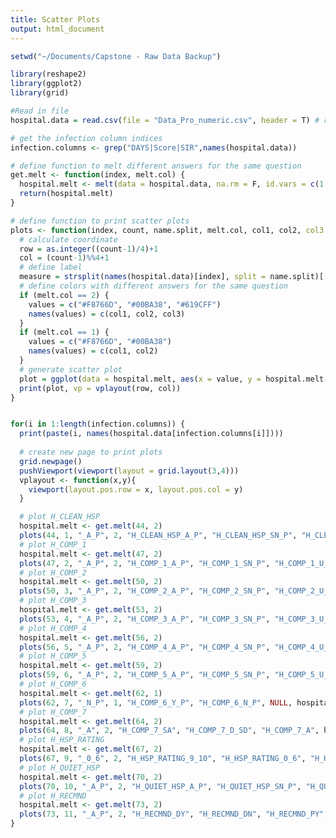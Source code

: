 ```yaml
---
title: Scatter Plots
output: html_document
---
```


```r
setwd("~/Documents/Capstone - Raw Data Backup")

library(reshape2)
library(ggplot2)
library(grid)

#Read in file
hospital.data = read.csv(file = "Data_Pro_numeric.csv", header = T) # reade file

# get the infection column indices
infection.columns <- grep("DAYS|Score|SIR",names(hospital.data))

# define function to melt different answers for the same question
get.melt <- function(index, melt.col) {
  hospital.melt <- melt(data = hospital.data, na.rm = F, id.vars = c(1:151), measure.vars = c(index:(index+melt.col)))
  return(hospital.melt)
}

# define function to print scatter plots
plots <- function(index, count, name.split, melt.col, col1, col2, col3 = NULL, hospital.melt) {
  # calculate coordinate
  row = as.integer((count-1)/4)+1
  col = (count-1)%%4+1
  # define label
  measure = strsplit(names(hospital.data)[index], split = name.split)[[1]]
  # define colors with different answers for the same question
  if (melt.col == 2) {
    values = c("#F8766D", "#00BA38", "#619CFF")
    names(values) = c(col1, col2, col3)
  }
  if (melt.col == 1) {
    values = c("#F8766D", "#00BA38")
    names(values) = c(col1, col2)
  }
  # generate scatter plot
  plot = ggplot(data = hospital.melt, aes(x = value, y = hospital.melt[,infection.columns[i]], color = variable)) + geom_point(size = 1.5) + labs(x = measure, y = as.character(names(hospital.melt[infection.columns[i]]))) + theme(legend.position="top") + scale_color_manual(values = values)
  print(plot, vp = vplayout(row, col))
}


for(i in 1:length(infection.columns)) {
  print(paste(i, names(hospital.data[infection.columns[i]])))
  
  # create new page to print plots
  grid.newpage()
  pushViewport(viewport(layout = grid.layout(3,4)))
  vplayout <- function(x,y){
    viewport(layout.pos.row = x, layout.pos.col = y)
  }

  # plot H_CLEAN_HSP
  hospital.melt <- get.melt(44, 2)
  plots(44, 1, "_A_P", 2, "H_CLEAN_HSP_A_P", "H_CLEAN_HSP_SN_P", "H_CLEAN_HSP_U_P", hospital.melt)
  # plot H_COMP_1
  hospital.melt <- get.melt(47, 2)
  plots(47, 2, "_A_P", 2, "H_COMP_1_A_P", "H_COMP_1_SN_P", "H_COMP_1_U_P", hospital.melt)
  # plot H_COMP_2
  hospital.melt <- get.melt(50, 2)
  plots(50, 3, "_A_P", 2, "H_COMP_2_A_P", "H_COMP_2_SN_P", "H_COMP_2_U_P", hospital.melt)
  # plot H_COMP_3
  hospital.melt <- get.melt(53, 2)
  plots(53, 4, "_A_P", 2, "H_COMP_3_A_P", "H_COMP_3_SN_P", "H_COMP_3_U_P", hospital.melt)
  # plot H_COMP_4
  hospital.melt <- get.melt(56, 2)
  plots(56, 5, "_A_P", 2, "H_COMP_4_A_P", "H_COMP_4_SN_P", "H_COMP_4_U_P", hospital.melt)
  # plot H_COMP_5
  hospital.melt <- get.melt(59, 2)
  plots(59, 6, "_A_P", 2, "H_COMP_5_A_P", "H_COMP_5_SN_P", "H_COMP_5_U_P", hospital.melt)
  # plot H_COMP_6
  hospital.melt <- get.melt(62, 1)
  plots(62, 7, "_N_P", 1, "H_COMP_6_Y_P", "H_COMP_6_N_P", NULL, hospital.melt)
  # plot H_COMP_7
  hospital.melt <- get.melt(64, 2)
  plots(64, 8, "_A", 2, "H_COMP_7_SA", "H_COMP_7_D_SD", "H_COMP_7_A", hospital.melt)
  # plot H_HSP_RATING
  hospital.melt <- get.melt(67, 2)
  plots(67, 9, "_0_6", 2, "H_HSP_RATING_9_10", "H_HSP_RATING_0_6", "H_HSP_RATING_7_8", hospital.melt)
  # plot H_QUIET_HSP
  hospital.melt <- get.melt(70, 2)
  plots(70, 10, "_A_P", 2, "H_QUIET_HSP_A_P", "H_QUIET_HSP_SN_P", "H_QUIET_HSP_U_P", hospital.melt)
  # plot H_RECMND
  hospital.melt <- get.melt(73, 2)
  plots(73, 11, "_A_P", 2, "H_RECMND_DY", "H_RECMND_DN", "H_RECMND_PY", hospital.melt)
}
```

